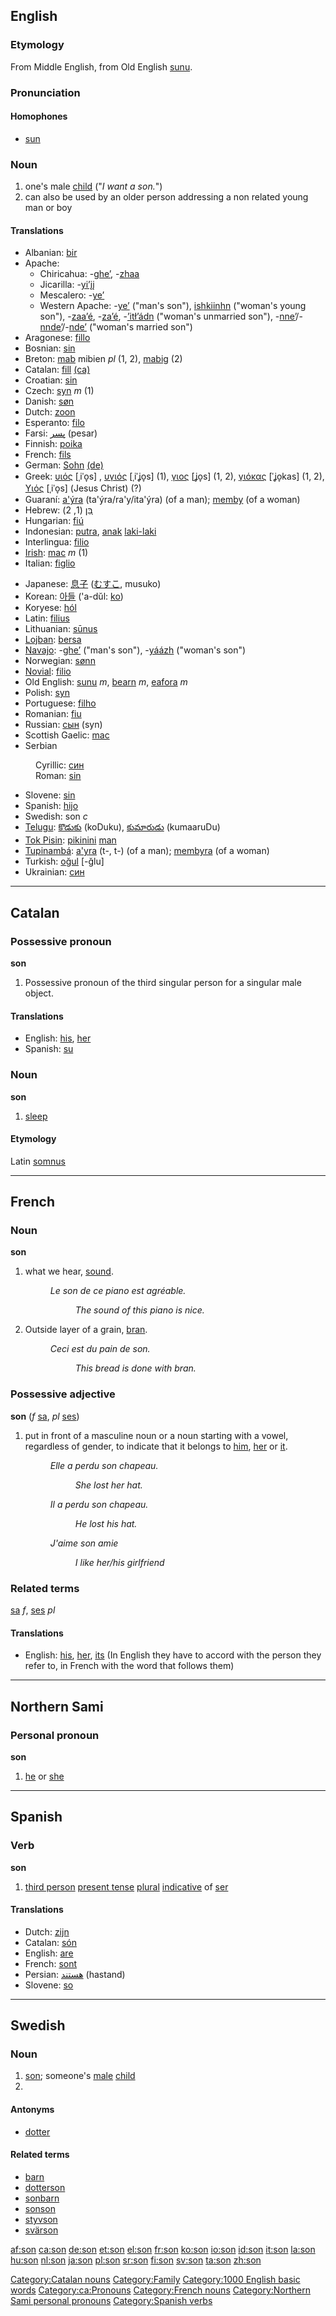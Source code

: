{{see|Son}}
==English==

{{rank|read|together|already|302|son|death|works|perhaps}}

===Etymology===
From Middle English, from Old English [[sunu]].

===Pronunciation===
====Homophones====
*[[sun]]

===Noun===
{{en-noun-reg}}

#one's male [[child]] ("''I want a son.''")
#can also be used by an older person addressing a non related young man or boy

====Translations====
{{top}}
*Albanian: [[bir]]
*Apache:
**Chiricahua: -[[ghe’]], -[[zhaa]]
**Jicarilla: -[[yi’įį]]
**Mescalero: -[[ye’]]
**Western Apache: -[[ye’]] ("man's son"), [[ishkiinhn]] ("woman's young son"), -[[zaa’é]], -[[za’é]], -[[’itł’ádn]] ("woman's unmarried son"), -[[nne’]]/-[[nnde’]]/-[[nde’]] ("woman's married son")
*Aragonese: [[fillo]] {{m}}
*Bosnian: [[sin]] {{m}}
*Breton: [[mab]] {{m}} mibien ''pl'' (1, 2), [[mabig]] {{m}} (2)
*Catalan: [[fill]] {{m}} [[:ca:fill|(ca)]]
*Croatian: [[sin]] {{m}}
*Czech: [[syn]] ''m'' (1)
*Danish: [[søn]]
*Dutch: [[zoon]] {{m}}
*Esperanto: [[filo]]
*Farsi: [[پسر]] (pesar)
*Finnish: [[poika]]
*French: [[fils]] {{m}}
*German: [[Sohn]] {{m}} [[:de:Sohn|(de)]]
*Greek: [[υιός]] [ˌiˈo̞s] {{m}}, [[υγιός]] [ˌiˈʝo̞s] (1), [[γιος]] [ʝo̞s] {{m}} (1, 2), [[γιόκας]] [ˈʝo̞kas] (1, 2), [[Υιός]] [ˌiˈo̞s] (Jesus Christ) {{m}} (?)
*Guaraní: [[a'ýra]] (ta'ýra/ra'y/ita'ýra) (of a man); [[memby]] (of a woman)
*Hebrew: [[בן|בֵּן]] {{m}} (1, 2)
*Hungarian: [[fiú]]
*Indonesian: [[putra]], [[anak]] [[laki-laki]]
*Interlingua: [[filio]]
*[[Irish]]: [[mac]] ''m'' (1)
*Italian: [[figlio]] {{m}}
{{mid}}
*Japanese: [[息子]] ([[むすこ]], musuko)
*Korean: [[아들]] ('a-dŭl: [[:ko:아들|ko]])
*Koryese: [[hól]]
*Latin: [[filius]] {{m}}
*Lithuanian: [[sūnus]] {{m}}
*[[Lojban]]: [[bersa]]
*[[Navajo]]: -[[ghe’]] ("man's son"), -[[yáázh]] ("woman's son")
*Norwegian: [[sønn]] {{m}}
*[[Novial]]: [[filio]]
*Old English: [[sunu]] ''m'', [[bearn]] ''m'', [[eafora]] ''m''
*Polish: [[syn]] {{m}}
*Portuguese: [[filho]] {{m}}
*Romanian: [[fiu]] {{m}}
*Russian: [[сын]] {{m}} (syn)
*Scottish Gaelic: [[mac]] {{m}}
*Serbian
:Cyrillic: [[син#Serbian|син]] {{m}}
:Roman: [[sin#Serbian|sin]] {{m}}
*Slovene: [[sin]] {{m}}
*Spanish: [[hijo]] {{m}}
*Swedish: son ''c''
*[[Telugu]]: [[కొడుకు]] (koDuku), [[కుమారుడు]] (kumaaruDu)
*[[Tok Pisin]]: [[pikinini]] [[man]]
*[[Tupinambá]]: [[a'yra]] (t-, t-) (of a man); [[membyra]] (of a woman)
*Turkish: [[oğul]] [-ğlu]
*Ukrainian: [[син]] {{m}}
{{bottom}}

----

==Catalan==

===Possessive pronoun===
'''son'''

#Possessive pronoun of the third singular person for a singular male object.

====Translations====
*English: [[his]], [[her]]
*Spanish: [[su]]

===Noun===
'''son'''

# [[sleep]]

====Etymology====
Latin [[somnus]]

[[Category:Catalan nouns]]

----

==French==

===Noun===
'''son''' {{m}}

#what we hear, [[sound]].
#:''Le son de ce piano est agréable.''
#::''The sound of this piano is nice.''
#Outside layer of a grain, [[bran]].
#:''Ceci est du pain de son.''
#::''This bread is done with bran.''

===Possessive adjective===
'''son''' {{m}} (''f'' [[sa]], ''pl'' [[ses]])

# put in front of a masculine noun or a noun starting with a vowel, regardless of gender, to indicate that it belongs to [[him]], [[her]] or [[it]].
#:''Elle a perdu son chapeau.''
#::''She lost her hat.''
#:''Il a perdu son chapeau.''
#::''He lost his hat.''
#: ''J'aime son amie''
#::''I like her/his girlfriend''

===Related terms===
[[sa]] ''f'', 
[[ses]] ''pl''

====Translations====
*English: [[his]], [[her]], [[its]] (In English they have to accord with the person they refer to, in French with the word that follows them)

----

==Northern Sami==

===Personal pronoun===
'''son'''

#[[he]] or [[she]]

----

==Spanish==

===Verb===
'''son'''

#[[third person]] [[present tense]] [[plural]] [[indicative]] of [[ser]]

====Translations====
*Dutch: [[zijn]]
*Catalan: [[són]]
*English: [[are]]
*French: [[sont]]
*Persian: [[هستند]] (hastand)
*Slovene: [[so]]

----

==Swedish==

===Noun===
{{sv-noun-irreg-c|3=söner}}
# [[#English|son]]; someone's [[male]] [[child]]
# {{sv-noun-form-def|so}}

====Antonyms====
* [[dotter]]

====Related terms====
* [[barn]]
* [[dotterson]]
* [[sonbarn]]
* [[sonson]]
* [[styvson]]
* [[svärson]]

[[Category:Family]]
[[Category:1000 English basic words]]
[[Category:ca:Pronouns]]
[[Category:French nouns]]
[[Category:Northern Sami personal pronouns]]
[[Category:Spanish verbs]]

[[af:son]]
[[ca:son]]
[[de:son]]
[[et:son]]
[[el:son]]
[[fr:son]]
[[ko:son]]
[[io:son]]
[[id:son]]
[[it:son]]
[[la:son]]
[[hu:son]]
[[nl:son]]
[[ja:son]]
[[pl:son]]
[[sr:son]]
[[fi:son]]
[[sv:son]]
[[ta:son]]
[[zh:son]]